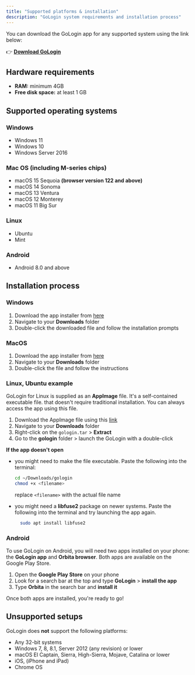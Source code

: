 ```yaml
---
title: "Supported platforms & installation"
description: "GoLogin system requirements and installation process"
---
```


You can download the GoLogin app for any supported system using the link below:

👉 [**Download GoLogin**](#)

## Hardware requirements

- **RAM:** minimum 4GB
- **Free disk space:** at least 1 GB

## Supported operating systems

### **Windows**

- Windows 11
- Windows 10
- Windows Server 2016

### Mac OS (including M-series chips)

- macOS 15 Sequoia **(browser version 122 and above)**
- macOS 14 Sonoma
- macOS 13 Ventura
- macOS 12 Monterey
- macOS 11 Big Sur

### Linux

- Ubuntu
- Mint

### Android

- Android 8.0 and above

## Installation process

### Windows

1. Download the app installer from [here](https://gologin.com/download/)
2. Navigate to your **Downloads** folder
3. Double-click the downloaded file and follow the installation prompts

### MacOS

1. Download the app installer from [here](https://gologin.com/download/)
2. Navigate to your **Downloads** folder
3. Double-click the file and follow the instructions

### Linux, Ubuntu example

GoLogin for Linux is supplied as an **AppImage** file. It's a self-contained executable file. that doesn't require traditional installation. You can always access the app using this file.

1. Download the AppImage file using this [link](https://gologinteam.slack.com/archives/C03JMQ7N3KM/p1718199757259269?thread_ts=1717430061.753839&cid=C03JMQ7N3KM)
2. Navigate to your **Downloads** folder
3. Right-click on the `gologin.tar` \> **Extract**
4. Go to the **gologin** folder \> launch the GoLogin with a double-click

**If the app doesn't open**

- you might need to make the file executable. Paste the following into the terminal:

  ```bash bash
  cd ~/Downloads/gologin
  chmod +x <filename>
  ```

  replace `<filename>` with the actual file name
- you might need a **libfuse2** package on newer systems. Paste the following into the terminal and try launching the app again.

  ```bash bash
    sudo apt install libfuse2
  ```

### Android

To use GoLogin on Android, you will need two apps installed on your phone: the **GoLogin app** and **Orbita browser**. Both apps are available on the Google Play Store.

1. Open the **Google Play Store** on your phone
2. Look for a search bar at the top and type **GoLogin** \> **install the app**
3. Type **Orbita** in the search bar and **install it**

Once both apps are installed, you're ready to go\!

## Unsupported setups

GoLogin does **not** support the following platforms:

- Any 32-bit systems
- Windows 7, 8, 8.1, Server 2012 (any revision) or lower
- macOS El Captain, Sierra, High-Sierra, Mojave, Catalina or lower
- iOS, (iPhone and iPad)
- Chrome OS